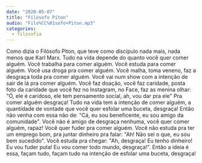 ```yaml
---
date: "2020-05-07"
title: "Filósofo Píton"
audio: "Filo%CC%81sofo+Piton.mp3"
categories:
  - filosofia
---
```


Como dizia o Filósofo Piton, que teve como discípulo nada mais, nada menos que Karl Marx. Tudo na vida depende do quanto você quer comer alguém. Você trabalha para comer alguém. Você estuda para comer alguém. Você usa droga pra comer alguém. Você malha, toma veneno, faz a desgraça toda pra comer alguém. Você vai num show com a intenção de sair de lá pra comer alguém. Você faz doação, você faz caridade, posta foto da caridade que você fez no Instagram, no Face, faz as menina olhar: "Ó, ele é caridoso, ele tem pensamento social, ah, vou dar pra ele" Pra comer alguém desgraça! Tudo na vida tem a intenção de comer alguém, a quantidade de vontade que você quer esfolar uma buceta, desgraça! Então não venha com essa não de: "Cá, eu sou beneficente, eu sou amigo da comunidade". Você não é amigo de desgraça nenhuma, você quer comer alguém, rapaz! Você quer fuder pra comer alguém. Você não estuda pra ter um emprego bom, pra juntar dinheiro pra falar: "Ah! Não sei o que, eu sou bem sucedido". Você estuda pra chegar: "Ah, desgraça! Eu tenho dinheiro! Eu vou fuder puta! Eu vou comer todo mundo, desgraça!". Então a ideia é essa, façam tudo, façam tudo na intenção de esfolar uma buceta, desgraça!